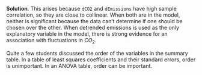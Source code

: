 
\color{blue}

**Solution**. This arises because `dCO2` and `dEmissions` have high sample correlation, so they are close to collinear. When both are in the model, neither is significant because the data can't determine if one should be chosen over the other. When detrended emissions is used as the only explanatory variable in the model, there is strong evidence for an association with fluctuations in $CO_2$.

Quite a few students discussed the order of the variables in the summary table. In a table of least squares coefficients and their standard errors, order is unimportant. In an ANOVA table, order can be important.


\grade{1 point for mentioning collinearity. 1 point for describing how collinearity affects standard errors. 1 point for a relevant comment relating this back to the data analysis.}

\color{black}




 